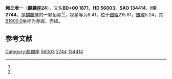 {{Starbox begin
| name = 麒麟座24
}}
{{Starbox observe
| epoch = [[J2000.0|J2000.0]]
| constell = [[麒麟座|麒麟座]]<ref name=SIMBAD>{{cite web
 | url=http://simbad.u-strasbg.fr/simbad/sim-id?Ident=HR+2744
 | title=Pulsating variable Star
 | publisher=Centre de Données astronomiques de Strasbourg
 | work=SIMBAD
 | accessdate=2012-07-13
 | archive-date=2019-07-13
 | archive-url=https://web.archive.org/web/20190713033901/http://simbad.u-strasbg.fr/simbad/sim-id?Ident=HR+2744
 | dead-url=no
 }}</ref><ref name=DATA>{{cite web
 | url=http://vizier.u-strasbg.fr/viz-bin/VizieR-5?-out.add=.&-source=5050&-corr=PK=HR&-out.max=9999&HR=2744
 | title=VizieR Detailed Page
 | accessdate=2012-07-13
 | archive-date=2016-03-05
 | archive-url=https://web.archive.org/web/20160305004248/http://vizier.u-strasbg.fr/viz-bin/VizieR-5?-out.add=.&-source=5050&-corr=PK=HR&-out.max=9999&HR=2744
 | dead-url=no
 }}</ref>
| 星官 = 
| ra = {{RA|7|15|19.3}}<ref name=SIMBAD /><ref name=DATA />
| dec = {{DEC|-0|9|41}}<ref name=SIMBAD /><ref name=DATA />
| appmag_v = 6.41<ref name=SIMBAD /><ref name=DATA />
}}
{{Starbox character
| class = G5III<ref name=SIMBAD /><ref name=DATA />
| b-v = 0.9<ref name=SIMBAD /><ref name=DATA />
| u-b = 0.57<ref name=SIMBAD /><ref name=DATA />
| r-i = <ref name=SIMBAD /><ref name=DATA />
| variable = 
}}
{{Starbox astrometry
| radial_v = 0.57
| prop_mo_ra = -10
| parallax = 0.011
| p_error =
}}
{{Starbox catalog
| names =BD+00 1871，[[SAO星表|SAO]] 134414，[[HD星表|HD]] 56003，[[HR星表|HR]] 2744}}
{{Starbox reference |Simbad=HR+2744}}
{{Starbox end}}

'''阙丘增一'''（'''麒麟座24'''），又名'''BD+00 1871'''，'''HD 56003'''、'''SAO 134414'''、'''HR 2744'''，是[[麒麟座|麒麟座]]的一颗恒星<ref name=SIMBAD /><ref name=DATA />，视星等为6.41，位于[[銀道座標系|銀經]]215.81，[[銀道座標系|銀緯]]5.24，其[[B1900.0|B1900.0]]坐标为赤經{{RA|7|10|12.3}}，赤緯{{DEC|+0|5.24|44}}。

== 参考文献 ==
{{reflist}}

{{star-stub}}

{{麒麟座恒星}}
{{星官|阙丘|2|7}}
[[Category:麒麟座|Category:麒麟座]]
[[Category:HD和HDE天體|56003]]
[[Category:HR天體|2744]]
[[Category:SAO天體|134414]]
